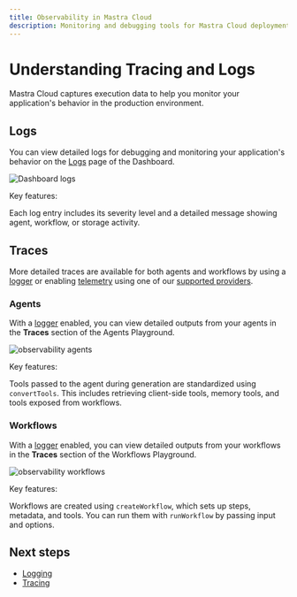 ---
title: Observability in Mastra Cloud
description: Monitoring and debugging tools for Mastra Cloud deployments
---


# Understanding Tracing and Logs

Mastra Cloud captures execution data to help you monitor your application's behavior in the production environment.

<MastraCloudCallout />

## Logs

You can view detailed logs for debugging and monitoring your application's behavior on the [Logs](/docs/mastra-cloud/dashboard#logs) page of the Dashboard.

![Dashboard logs](/image/mastra-cloud/mastra-cloud-dashboard-logs.jpg)

Key features:

Each log entry includes its severity level and a detailed message showing agent, workflow, or storage activity.

## Traces

More detailed traces are available for both agents and workflows by using a [logger](/docs/observability/logging) or enabling [telemetry](/docs/observability/tracing) using one of our [supported providers](/reference/observability/providers).

### Agents

With a [logger](/docs/observability/logging) enabled, you can view detailed outputs from your agents in the **Traces** section of the Agents Playground.

![observability agents](/image/mastra-cloud/mastra-cloud-observability-agents.jpg)

Key features:

Tools passed to the agent during generation are standardized using `convertTools`. This includes retrieving client-side tools, memory tools, and tools exposed from workflows.


### Workflows

With a [logger](/docs/observability/logging) enabled, you can view detailed outputs from your workflows in the **Traces** section of the Workflows Playground.

![observability workflows](/image/mastra-cloud/mastra-cloud-observability-workflows.jpg)

Key features:

Workflows are created using `createWorkflow`, which sets up steps, metadata, and tools. You can run them with `runWorkflow` by passing input and options.

## Next steps

- [Logging](/docs/observability/logging)
- [Tracing](/docs/observability/tracing)
